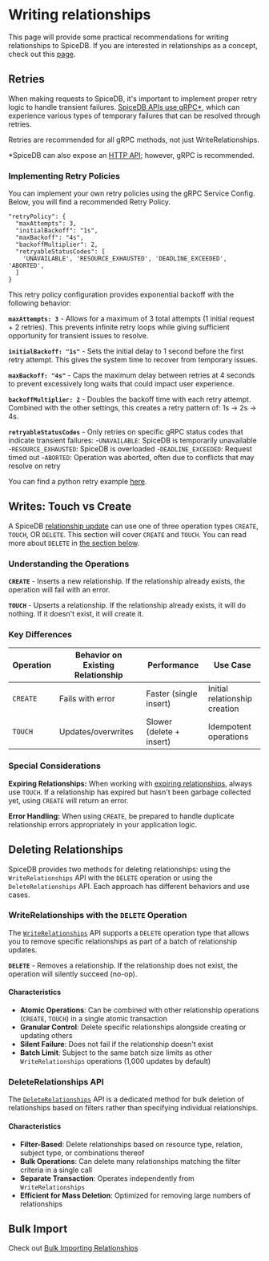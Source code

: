 
# Writing relationships

This page will provide some practical recommendations for writing relationships to SpiceDB.
If you are interested in relationships as a concept, check out this [page](/spicedb/concepts/relationships).

## Retries

When making requests to SpiceDB, it's important to implement proper retry logic to handle transient failures. [SpiceDB APIs use gRPC*](/spicedb/getting-started/client-libraries), which can experience various types of temporary failures that can be resolved through retries.

Retries are recommended for all gRPC methods, not just WriteRelationships.

*SpiceDB can also expose an [HTTP API](/spicedb/getting-started/client-libraries#http-clients); however, gRPC is recommended.

### Implementing Retry Policies

You can implement your own retry policies using the gRPC Service Config.
Below, you will find a recommended Retry Policy.

```
"retryPolicy": {
  "maxAttempts": 3,
  "initialBackoff": "1s",
  "maxBackoff": "4s",
  "backoffMultiplier": 2,
  "retryableStatusCodes": [
    'UNAVAILABLE', 'RESOURCE_EXHAUSTED', 'DEADLINE_EXCEEDED', 'ABORTED',
  ]
}
```

This retry policy configuration provides exponential backoff with the following behavior:

**`maxAttempts: 3`** - Allows for a maximum of 3 total attempts (1 initial request + 2 retries).
This prevents infinite retry loops while giving sufficient opportunity for transient issues to resolve.

**`initialBackoff: "1s"`** - Sets the initial delay to 1 second before the first retry attempt.
This gives the system time to recover from temporary issues.

**`maxBackoff: "4s"`** - Caps the maximum delay between retries at 4 seconds to prevent excessively long waits that could impact user experience.

**`backoffMultiplier: 2`** - Doubles the backoff time with each retry attempt.
Combined with the other settings, this creates a retry pattern of: 1s → 2s → 4s.

**`retryableStatusCodes`** - Only retries on specific gRPC status codes that indicate transient failures:
-`UNAVAILABLE`: SpiceDB is temporarily unavailable
-`RESOURCE_EXHAUSTED`: SpiceDB is overloaded
-`DEADLINE_EXCEEDED`: Request timed out
-`ABORTED`: Operation was aborted, often due to conflicts that may resolve on retry

You can find a python retry example [here](https://github.com/authzed/examples/blob/main/data/retry/main.py).

## Writes: Touch vs Create

A SpiceDB [relationship update](https://buf.build/authzed/api/docs/main:authzed.api.v1#authzed.api.v1.RelationshipUpdate) can use one of three operation types `CREATE`, `TOUCH`, OR `DELETE`.
This section will cover `CREATE` and `TOUCH`.
You can read more about `DELETE` in [the section below](#deleting-relationships).

### Understanding the Operations

**`CREATE`** - Inserts a new relationship.
If the relationship already exists, the operation will fail with an error.

**`TOUCH`** - Upserts a relationship.
If the relationship already exists, it will do nothing.
If it doesn't exist, it will create it.

### Key Differences

| Operation | Behavior on Existing Relationship | Performance | Use Case |
|-----------|-----------------------------------|-------------|----------|
| `CREATE` | Fails with error | Faster (single insert) | Initial relationship creation |
| `TOUCH` | Updates/overwrites | Slower (delete + insert) | Idempotent operations |

### Special Considerations

**Expiring Relationships:** When working with [expiring relationships](/spicedb/concepts/expiring-relationships), always use `TOUCH`.
If a relationship has expired but hasn't been garbage collected yet, using `CREATE` will return an error.

**Error Handling:** When using `CREATE`, be prepared to handle duplicate relationship errors appropriately in your application logic.

## Deleting Relationships

SpiceDB provides two methods for deleting relationships: using the `WriteRelationships` API with the `DELETE` operation or using the `DeleteRelationships` API.
Each approach has different behaviors and use cases.

### WriteRelationships with the `DELETE` Operation

The [`WriteRelationships`](https://buf.build/authzed/api/docs/main:authzed.api.v1#authzed.api.v1.WriteRelationshipsRequest) API supports a `DELETE` operation type that allows you to remove specific relationships as part of a batch of relationship updates.

**`DELETE`** - Removes a relationship.
If the relationship does not exist, the operation will silently succeed (no-op).

#### Characteristics

- **Atomic Operations**: Can be combined with other relationship operations (`CREATE`, `TOUCH`) in a single atomic transaction
- **Granular Control**: Delete specific relationships alongside creating or updating others
- **Silent Failure**: Does not fail if the relationship doesn't exist
- **Batch Limit**: Subject to the same batch size limits as other `WriteRelationships` operations (1,000 updates by default)

### DeleteRelationships API

The [`DeleteRelationships`](https://buf.build/authzed/api/docs/main:authzed.api.v1#authzed.api.v1.DeleteRelationshipsRequest) API is a dedicated method for bulk deletion of relationships based on filters rather than specifying individual relationships.

#### Characteristics

- **Filter-Based**: Delete relationships based on resource type, relation, subject type, or combinations thereof
- **Bulk Operations**: Can delete many relationships matching the filter criteria in a single call
- **Separate Transaction**: Operates independently from `WriteRelationships`
- **Efficient for Mass Deletion**: Optimized for removing large numbers of relationships

## Bulk Import

Check out [Bulk Importing Relationships](/spicedb/modeling/Data/writing-relationships)
